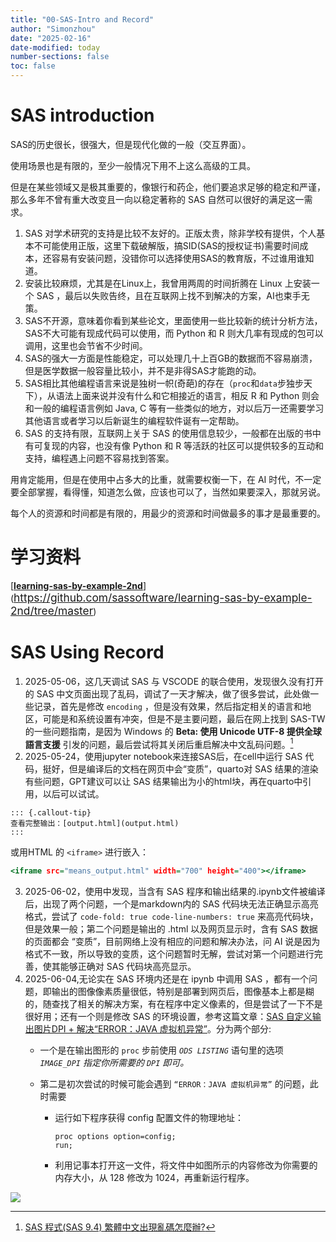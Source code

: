 ```yaml
---
title: "00-SAS-Intro and Record"
author: "Simonzhou"
date: "2025-02-16"
date-modified: today
number-sections: false
toc: false
---
```


# SAS introduction

SAS的历史很长，很强大，但是现代化做的一般（交互界面）。

使用场景也是有限的，至少一般情况下用不上这么高级的工具。

但是在某些领域又是极其重要的，像银行和药企，他们要追求足够的稳定和严谨，那么多年不曾有重大改变且一向以稳定著称的 SAS 自然可以很好的满足这一需求。

1.  SAS 对学术研究的支持是比较不友好的。正版太贵，除非学校有提供，个人基本不可能使用正版，这里下载破解版，搞SID(SAS的授权证书)需要时间成本，还容易有安装问题，没错你可以选择使用SAS的教育版，不过谁用谁知道。
2.  安装比较麻烦，尤其是在Linux上，我曾用两周的时间折腾在 Linux 上安装一个 SAS ，最后以失败告终，且在互联网上找不到解决的方案，AI也束手无策。
3.  SAS不开源，意味着你看到某些论文，里面使用一些比较新的统计分析方法，SAS不大可能有现成代码可以使用，而 Python 和 R 则大几率有现成的包可以调用，这里也会节省不少时间。
4.  SAS的强大一方面是性能稳定，可以处理几十上百GB的数据而不容易崩溃，但是医学数据一般容量比较小，并不是非得SAS才能跑的动。
5.  SAS相比其他编程语言来说是独树一帜(奇葩)的存在（`proc`和`data`步独步天下），从语法上面来说并没有什么和它相接近的语言，相反 R 和 Python 则会和一般的编程语言例如 Java, C 等有一些类似的地方，对以后万一还需要学习其他语言或者学习以后新诞生的编程软件诞有一定帮助。
6.  SAS 的支持有限，互联网上关于 SAS 的使用信息较少，一般都在出版的书中有可复现的内容，也没有像 Python 和 R 等活跃的社区可以提供较多的互动和支持，编程遇上问题不容易找到答案。

用肯定能用，但是在使用中占多大的比重，就需要权衡一下，在 AI 时代，不一定要全部掌握，看得懂，知道怎么做，应该也可以了，当然如果要深入，那就另说。

每个人的资源和时间都是有限的，用最少的资源和时间做最多的事才是最重要的。

# 学习资料

\[[**learning-sas-by-example-2nd**](https://github.com/sassoftware/learning-sas-by-example-2nd)\]([https://github.com/sassoftware/learning-sas-by-example-2nd/tree/master](#0){style="font-size: 13pt; font-weight: var(--fontWeightRegular);"})

# SAS Using Record

1.  2025-05-06，这几天调试 SAS 与 VSCODE 的联合使用，发现很久没有打开的 SAS 中文页面出现了乱码，调试了一天才解决，做了很多尝试，此处做一些记录，首先是修改 `encoding` ，但是没有效果，然后指定相关的语言和地区，可能是和系统设置有冲突，但是不是主要问题，最后在网上找到 SAS-TW 的一些问题指南，是因为 Windows 的 **Beta: 使用 Unicode UTF-8 提供全球語言支援** 引发的问题，最后尝试将其关闭后重启解决中文乱码问题。[^1]
2.  2025-05-24，使用jupyter notebook来连接SAS后，在cell中运行 SAS 代码，挺好，但是编译后的文档在网页中会“变质”，quarto对 SAS 结果的渲染有些问题，GPT建议可以让 SAS 结果输出为小的html块，再在quarto中引用，以后可以试试。

[^1]: [SAS 程式(SAS 9.4) 繁體中文出現亂碼怎麼辦?](https://blogs.sas.com/content/sastaiwan/2022/04/08/sas-%E7%A8%8B%E5%BC%8Fsas-9-4-%E7%B9%81%E9%AB%94%E4%B8%AD%E6%96%87%E5%87%BA%E7%8F%BE%E4%BA%82%E7%A2%BC%E6%80%8E%E9%BA%BC%E8%BE%A6/)

``` quarto
::: {.callout-tip}
查看完整输出：[output.html](output.html)
:::
```

或用HTML 的 `<iframe>` 进行嵌入：

``` .html
<iframe src="means_output.html" width="700" height="400"></iframe>
```

3.  2025-06-02，使用中发现，当含有 SAS 程序和输出结果的.ipynb文件被编译后，出现了两个问题，一个是markdown内的 SAS 代码块无法正确显示高亮格式，尝试了 `code-fold: true code-line-numbers: true` 来高亮代码块，但是效果一般；第二个问题是输出的 .html 以及网页显示时，含有 SAS 数据的页面都会 “变质”，目前网络上没有相应的问题和解决办法，问 AI 说是因为格式不一致，所以导致的变质，这个问题暂时无解，尝试对第一个问题进行完善，使其能够正确对 SAS 代码块高亮显示。
4.  2025-06-04,无论实在 SAS 环境内还是在 ipynb 中调用 SAS ，都有一个问题，即输出的图像像素质量很低，特别是部署到网页后，图像基本上都是糊的，随查找了相关的解决方案，有在程序中定义像素的，但是尝试了一下不是很好用；还有一个则是修改 SAS 的环境设置，参考这篇文章：[SAS 自定义输出图片DPI + 解决“ERROR：JAVA 虚拟机异常”](https://zhuanlan.zhihu.com/p/348844932)。分为两个部分:
    -   一个是在输出图形的 `proc` 步前使用 *`ODS LISTING`* 语句里的选项 *`IMAGE_DPI` 指定你所需要的 `DPI` 即可。*

    -   第二是初次尝试的时候可能会遇到 `“ERROR：JAVA 虚拟机异常”` 的问题，此时需要

        -   运行如下程序获得 config 配置文件的物理地址：

            ``` sas
            proc options option=config;
            run;
            ```

        -   利用记事本打开这一文件，将文件中如图所示的内容修改为你需要的内存大小，从 128 修改为 1024，再重新运行程序。

![](images/paste-3.png)